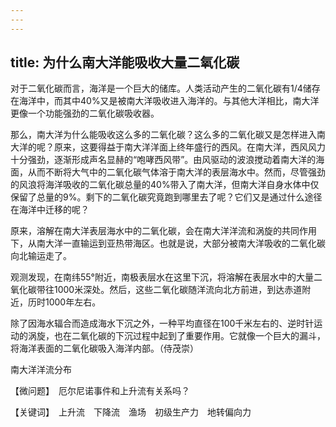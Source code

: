 ```yaml
---
---
---
```

title: 为什么南大洋能吸收大量二氧化碳
---




对于二氧化碳而言，海洋是一个巨大的储库。人类活动产生的二氧化碳有1/4储存在海洋中，而其中40%又是被南大洋吸收进入海洋的。与其他大洋相比，南大洋更像一个功能强劲的二氧化碳吸收器。

那么，南大洋为什么能吸收这么多的二氧化碳？这么多的二氧化碳又是怎样进入南大洋的呢？原来，这要得益于南大洋洋面上终年盛行的西风。在南大洋，西风风力十分强劲，逐渐形成声名显赫的“咆哮西风带”。由风驱动的波浪搅动着南大洋的海面，从而不断将大气中的二氧化碳气体溶于南大洋的表层海水中。然而，尽管强劲的风浪将海洋吸收的二氧化碳总量的40%带入了南大洋，但南大洋自身水体中仅保留了总量的9%。剩下的二氧化碳究竟跑到哪里去了呢？它们又是通过什么途径在海洋中迁移的呢？

原来，溶解在南大洋表层海水中的二氧化碳，会在南大洋洋流和涡旋的共同作用下，从南大洋一直输运到亚热带海区。也就是说，大部分被南大洋吸收的二氧化碳向北输运走了。

观测发现，在南纬55°附近，南极表层水在这里下沉，将溶解在表层水中的大量二氧化碳带往1000米深处。然后，这些二氧化碳随洋流向北方前进，到达赤道附近，历时1000年左右。

除了因海水辐合而造成海水下沉之外，一种平均直径在100千米左右的、逆时针运动的涡旋，也在二氧化碳的下沉过程中起到了重要作用。它就像一个巨大的漏斗，将海洋表面的二氧化碳吸入海洋内部。（侍茂崇）

南大洋洋流分布





【微问题】　厄尔尼诺事件和上升流有关系吗？

【关键词】　上升流　下降流　渔场　初级生产力　地转偏向力